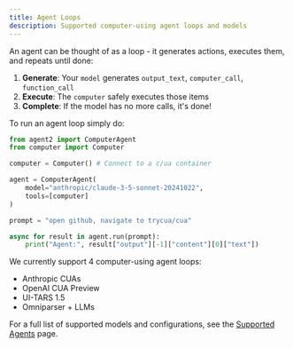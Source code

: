 ```yaml
---
title: Agent Loops
description: Supported computer-using agent loops and models
---
```


An agent can be thought of as a loop - it generates actions, executes them, and repeats until done:

1. **Generate**: Your `model` generates `output_text`, `computer_call`, `function_call`
2. **Execute**: The `computer` safely executes those items
3. **Complete**: If the model has no more calls, it's done!

To run an agent loop simply do:

```python
from agent2 import ComputerAgent
from computer import Computer

computer = Computer() # Connect to a c/ua container

agent = ComputerAgent(
    model="anthropic/claude-3-5-sonnet-20241022",
    tools=[computer]
)

prompt = "open github, navigate to trycua/cua"

async for result in agent.run(prompt):
    print("Agent:", result["output"][-1]["content"][0]["text"])
```

We currently support 4 computer-using agent loops:

- Anthropic CUAs
- OpenAI CUA Preview
- UI-TARS 1.5
- Omniparser + LLMs

For a full list of supported models and configurations, see the [Supported Agents](./supported-agents) page.
